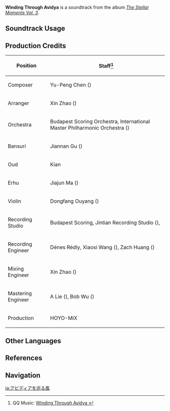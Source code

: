 {{Soundtrack Infobox
|image          = The Stellar Moments Vol. 3.png
|album          = The Stellar Moments Vol. 3
|disc           = 
|number         = 17
|featured       =
|featured2      =
|featured3      =
|featured_disc  =
|featured_disc2 =
|featured_disc3 =
|youtube_id     = 4fULTzFIddg
|spotify_id     = 2fPEhyR9tmTZt3mPclZd5v
|previous       = Evening Luxury
|next           = Caprice of the Leaves
}}
'''Winding Through Avidya''' is a soundtrack from the album ''[[The Stellar Moments Vol. 3]]''.

==Soundtrack Usage==
{{Soundtrack Usage
|mediaoriginal = Character Demo;;Tighnari
|quest     = 
|location  = 
|domain    = 
|eventgameplay = Windblume's Breath/Ballads of Breeze;;Paimon's Starlight Expedition//snippet after guessing minigame
}}

==Production Credits==
{| class="wikitable"
! Position
! Staff<ref>QQ Music: [https://y.qq.com/n/ryqq/songDetail/001mBbLa2yhZmx Winding Through Avidya {{zh|绰巡林风}}]</ref>
|-
! Composer
| Yu-Peng Chen ({{zh|陈致逸}})
|-
! Arranger
| Xin Zhao ({{zh|赵鑫}})
|-
! Orchestra
| Budapest Scoring Orchestra, International Master Philharmonic Orchestra ({{zh|国际首席爱乐乐团}})
|-
! Bansuri
| Jiannan Gu ({{zh|顾剑楠}})
|-
! Oud
| Kian
|-
! Erhu
| Jiajun Ma ({{zh|马稼骏}})
|-
! Violin
| Dongfang Ouyang ({{zh|欧阳东方}})
|-
! Recording Studio
| Budapest Scoring, Jintian Recording Studio ({{zh|金田录音棚}}), {{Not a Typo|52Hz Studio}}
|-
! Recording Engineer
| Dénes Rédly, Xiaosi Wang ({{zh|王小四}}), Zach Huang ({{zh|黄巍}})
|-
! Mixing Engineer
| Xin Zhao ({{zh|赵鑫}})
|-
! Mastering Engineer
| A Lie ({{zh|阿烈}}), Bob Wu ({{zh|吴身宝}})
|-
! Production
| HOYO-MiX
|}
<!--
==Trivia==
-->
==Other Languages==
{{Other Languages
|en      = Winding Through Avidya
|zhs     = 绰巡林风
|zhs_rm  = Chuòxún Līnfēng
|zht     = 綽巡林風
|zht_rm  = Chuòxún Līnfēng
|zh_tl   = 
|ja      = アビディアを巡る風
|ja_rm   = Abidia wo Meguru Kaze
|ja_tl   = Circling Winds Through Avidya
|ko      = Winding Through Avidya<ref name="windblume 2023">Event: [[Windblume's Breath]], [[Windblume's Breath/Ballads of Breeze|Ballads of Breeze]]</ref>
|es      = Patrulla en la espesura<ref name="windblume 2023" />
|es_tl   = Patrol in the Thicket
|fr      = Vents d'Avidya<ref name="windblume 2023" />
|fr_tl   = Winds of Avidya
|ru      = Сквозь лес Авидья<ref name="windblume 2023" />
|ru_tl   = Through Avidya Forest
|th      = สายลมคล้อยผ่านพงไพร<ref name="windblume 2023" />
|th_rm   = 
|th_tl   = 
|vi      = Ngọn Gió Xuyên Rừng<ref name="windblume 2023" />
|vi_tl   = 
|de      = Wachgang im Avidya-Wald<ref name="windblume 2023" />
|de_tl   = Patrol in Avidya Forest
|id      = Winding Through Avidya<ref name="windblume 2023" />
|pt      = Patrulha na Floresta dos Ventos<ref name="windblume 2023" />
|pt_tl   = 
|tr      = Winding Through Avidya<ref name="windblume 2023" />
|it      = Winding Through Avidya<ref name="windblume 2023" />

}}

==References==
{{Reflist}}

==Navigation==
{{Soundtrack Navbox|The Stellar Moments}}

[[ja:アビディアを巡る風]]